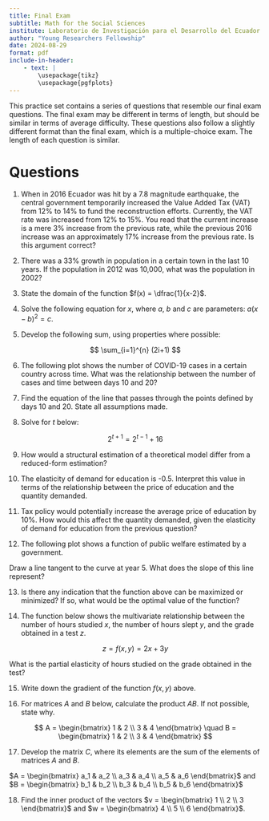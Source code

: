 ```yaml
---
title: Final Exam
subtitle: Math for the Social Sciences
institute: Laboratorio de Investigación para el Desarrollo del Ecuador
author: "Young Researchers Fellowship"
date: 2024-08-29
format: pdf
include-in-header:
    - text: |
        \usepackage{tikz}
        \usepackage{pgfplots}
---
```


This practice set contains a series of questions that resemble our final exam questions. The final exam may be different in terms of length, but should be similar in terms of average difficulty. These questions also follow a slightly different format than the final exam, which is a multiple-choice exam. The length of each question is similar. 

# Questions

1. When in 2016 Ecuador was hit by a 7.8 magnitude earthquake, the central government temporarily increased the Value Added Tax (VAT) from 12% to 14% to fund the reconstruction efforts. Currently, the VAT rate was increased from 12% to 15%. You read that the current increase is a mere 3% increase from the previous rate, while the previous 2016 increase was an approximately 17% increase from the previous rate. Is this argument correct? 

2. There was a 33% growth in population in a certain town in the last 10 years. If the population in 2012 was 10,000, what was the population in 2002?

3. State the domain of the function $f(x) = \dfrac{1}{x-2}$.

4. Solve the following equation for $x$, where $a$, $b$ and $c$ are parameters: $a(x-b)^2 = c$.

5. Develop the following sum, using properties where possible:

$$ \sum_{i=1}^{n} (2i+1) $$

6. The following plot shows the number of COVID-19 cases in a certain country across time. What was the relationship between the number of cases and time between days 10 and 20?

\begin{figure}[H]
\centering
\begin{tikzpicture}
\begin{axis}[
    title={COVID-19 Cases in a Certain Country},
    xlabel={Day},
    ylabel={Number of Cases},
    xmin=0, xmax=30,
    ymin=0, ymax=1000,
    xtick={0,5,10,15,20,25,30},
    ytick={0,200,400,600,800,1000},
    legend pos=north west,
    ymajorgrids=true,
    grid style=dashed,
]

\addplot[
    color=blue,
    mark=square,
    ]
    coordinates {
    (0,0)(5,100)(10,300)(15,600)(20,800)(25,900)(30,950)
    };
\end{axis}
\end{tikzpicture}
\end{figure}

7. Find the equation of the line that passes through the points defined by days 10 and 20. State all assumptions made. 

8. Solve for $t$ below:

$$ 2^{t+1} = 2^{t-1} + 16 $$

9. How would a structural estimation of a theoretical model differ from a reduced-form estimation?

10. The elasticity of demand for education is -0.5. Interpret this value in terms of the relationship between the price of education and the quantity demanded.

11. Tax policy would potentially increase the average price of education by 10%. How would this affect the quantity demanded, given the elasticity of demand for education from the previous question? 

12. The following plot shows a function of public welfare estimated by a government. 

\begin{figure}[H]
\centering
\begin{tikzpicture}
\begin{axis}[
    title={Public Welfare Function},
    xlabel={Year},
    ylabel={Public Welfare},
    xmin=0, xmax=10,
    ymin=0, ymax=10,
    xtick={0,2,4,6,8,10},
    ytick={0,2,4,6,8,10},
    ymajorgrids=true,
    xmajorgrids=true,
    grid style=dashed,
]

\addplot[
    color=red,
    mark=triangle,
    ]
    coordinates {
    (0,0)(2,1)(4,3)(6,6)(8,8)(10,9)
    };
\end{axis}
\end{tikzpicture}
\end{figure}

Draw a line tangent to the curve at year 5. What does the slope of this line represent? 

13. Is there any indication that the function above can be maximized or minimized? If so, what would be the optimal value of the function?

14. The function below shows the multivariate relationship between the number of hours studied $x$, the number of hours slept $y$, and the grade obtained in a test $z$.

$$ z = f(x,y) = 2x + 3y $$

What is the partial elasticity of hours studied on the grade obtained in the test?

15. Write down the gradient of the function $f(x,y)$ above.

16. For matrices $A$ and $B$ below, calculate the product $AB$. If not possible, state why.

$$ A = \begin{bmatrix} 1 & 2 \\ 3 & 4 \end{bmatrix} \quad B = \begin{bmatrix} 1 & 2 \\ 3 & 4 \end{bmatrix} $$

17. Develop the matrix $C$, where its elements are the sum of the elements of matrices $A$ and $B$.

$A = \begin{bmatrix} a_1 & a_2 \\ a_3 & a_4 \\ a_5 & a_6 \end{bmatrix}$ and $B = \begin{bmatrix} b_1 & b_2 \\ b_3 & b_4 \\ b_5 & b_6 \end{bmatrix}$

18. Find the inner product of the vectors $v = \begin{bmatrix} 1 \\ 2 \\ 3 \end{bmatrix}$ and $w = \begin{bmatrix} 4 \\ 5 \\ 6 \end{bmatrix}$.
